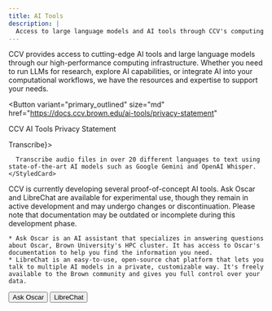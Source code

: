 ```yaml
---
title: AI Tools
description: |
  Access to large language models and AI tools through CCV's computing infrastructure.
---
```


<ContentSection title="About ChatCCV Tools">
CCV provides access to cutting-edge AI tools and large language models through our high-performance computing
infrastructure. Whether you need to run LLMs for research, explore AI capabilities, or integrate AI into your
computational workflows, we have the resources and expertise to support your needs.

<Button
  variant="primary_outlined"
  size="md"
  href="https://docs.ccv.brown.edu/ai-tools/privacy-statement"
>
  CCV AI Tools Privacy Statement
</Button>

  <CardGroup>
    <StyledCard
      iconName="FaFileAudio"
      title="Transcribe"
      footer={<Button size="md" href="https://ai.ccv.brown.edu/transcribe">Transcribe</Button>}>

      Transcribe audio files in over 20 different languages to text using state-of-the-art AI models such as Google Gemini and OpenAI Whisper.
    </StyledCard>
  </CardGroup>
</ContentSection>

<ContentSection title="Experimental Tools">
  CCV is currently developing several proof-of-concept AI tools. Ask Oscar and LibreChat are available for experimental use, though they remain in active development and may undergo changes or discontinuation. Please note that documentation may be outdated or incomplete during this development phase.

    * Ask Oscar is an AI assistant that specializes in answering questions about Oscar, Brown University's HPC cluster. It has access to Oscar's documentation to help you find the information you need.
    * LibreChat is an easy-to-use, open-source chat platform that lets you talk to multiple AI models in a private, customizable way. It's freely available to the Brown community and gives you full control over your data.
    
  <ButtonGroup>
    <Button size="md" href="https://ai.ccv.brown.edu/retrieval">Ask Oscar</Button>
    <Button size="md" href="https://librechat.ccv.brown.edu/c/new" variant="primary_outlined">LibreChat</Button>
  </ButtonGroup>

  </ContentSection>